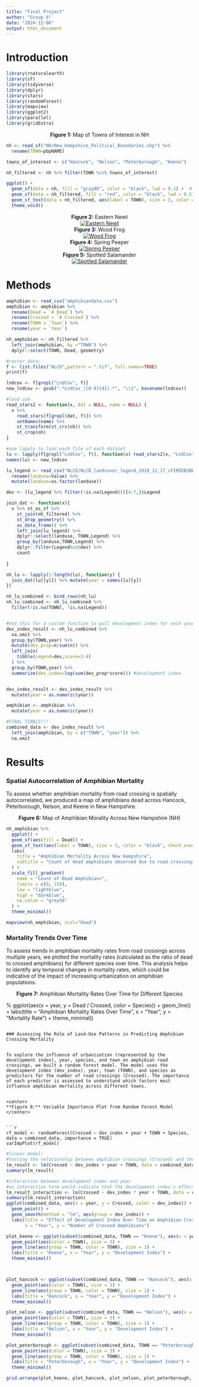 ```yaml
---
title: "Final Project"
author: "Group 6"
date: "2024-12-06"
output: html_document
---
```


# Introduction 



```r
library(rnaturalearth)
library(sf)
library(tidyverse)
library(dplyr)
library(stars)
library(randomForest)
library(mapview)
library(ggplot2)
library(parallel)
library(gridExtra)
```


<center>
**Figure 1:** Map of Towns of Interest in NH 
</center>


```r

nh <- read_sf("NH/New_Hampshire_Political_Boundaries.shp") %>%
  rename(TOWN=pbpNAME) 

towns_of_interest <- c("Hancock", "Nelson", "Peterborough", "Keene")

nh_filtered <- nh %>% filter(TOWN %in% towns_of_interest)

ggplot() +
  geom_sf(data = nh, fill = "gray80", color = "black", lwd = 0.1) +  # Background towns
  geom_sf(data = nh_filtered, fill = "red", color = "black", lwd = 0.5) +  # Highlight towns of interest
  geom_sf_text(data = nh_filtered, aes(label = TOWN), size = 3, color = "black") +  # Label towns of interest
  theme_void()
```



<center>
**Figure 2:** Eastern Newt
</center>
  

<center>
[![Eastern Newt](https://upload.wikimedia.org/wikipedia/commons/4/49/Notophthalmus_viridescensPCCA20040816-3983A.jpg?20071210151624)](https://upload.wikimedia.org/wikipedia/commons/4/49/Notophthalmus_viridescensPCCA20040816-3983A.jpg?20071210151624)
</center>





<center>
**Figure 3:** Wood Frog
</center>
  
  
<center>
[![Wood Frog](https://upload.wikimedia.org/wikipedia/commons/thumb/0/04/Wood_Frog_-_Lithobates_sylvaticus%2C_Lake_Accotink_Park%2C_Springfield%2C_Virginia_%2839440713811%29.jpg/640px-Wood_Frog_-_Lithobates_sylvaticus%2C_Lake_Accotink_Park%2C_Springfield%2C_Virginia_%2839440713811%29.jpg)](https://upload.wikimedia.org/wikipedia/commons/thumb/0/04/Wood_Frog_-_Lithobates_sylvaticus%2C_Lake_Accotink_Park%2C_Springfield%2C_Virginia_%2839440713811%29.jpg/640px-Wood_Frog_-_Lithobates_sylvaticus%2C_Lake_Accotink_Park%2C_Springfield%2C_Virginia_%2839440713811%29.jpg)
</center>





<center>
**Figure 4:** Spring Peeper
</center>
  
  
<center>
[![Spring Peeper](https://upload.wikimedia.org/wikipedia/commons/thumb/d/dc/Peter_Paplanus_-_Spring_Peeper_%28Pseudacris_crucifer%29_%2844981664574%29.jpg/640px-Peter_Paplanus_-_Spring_Peeper_%28Pseudacris_crucifer%29_%2844981664574%29.jpg)](https://upload.wikimedia.org/wikipedia/commons/4/49/Notophthalmus_viridescensPCCA20040816-3983A.jpg?20071210151624)
</center>





<center>
**Figure 5:** Spotted Salamander
</center>
  
  
<center>
[![Spotted Salamander](https://upload.wikimedia.org/wikipedia/commons/thumb/3/32/Spotted_Salamander_-_Ambystoma_maculatum_%2815403871091%29.jpg/640px-Spotted_Salamander_-_Ambystoma_maculatum_%2815403871091%29.jpg)](https://upload.wikimedia.org/wikipedia/commons/thumb/3/32/Spotted_Salamander_-_Ambystoma_maculatum_%2815403871091%29.jpg/640px-Spotted_Salamander_-_Ambystoma_maculatum_%2815403871091%29.jpg)
</center>


# Methods 



```r
amphibian <- read_csv("amphibiandata.csv")
amphibian <- amphibian %>%
  rename(Dead = `# Dead`) %>% 
  rename(Crossed = `# Crossed`) %>% 
  rename(TOWN = `Town`) %>% 
  rename(year = `Year`)

nh_amphibian <- nh_filtered %>% 
  left_join(amphibian, by ="TOWN") %>% 
  dplyr::select(TOWN, Dead, geometry)
```

```r
#raster data:
f <- list.files("NLCD",pattern = ".tif", full.names=TRUE)
print(f)

lndcov <- f[grepl("LndCov", f)]
new_lndcov <- gsub(".*LndCov_([0-9]{4}).*", "\\1", basename(lndcov))

#land use
read_stars2 <- function(x, dat = NULL, name = NULL) {
  x %>% 
    read_stars(f[grepl(dat, f)]) %>%
    setNames(name) %>%
    st_transform(st_crs(nh)) %>%
    st_crop(nh)
}

#use lapply to load each file of each dataset
lu <- lapply(f[grepl("LndCov", f)], function(x) read_stars2(x, "LndCov", "landuse"))
names(lu) <- new_lndcov
```


```r

lu_legend <- read_csv("NLCD/NLCD_landcover_legend_2018_12_17_cFIMZEB3BFBhJA54WRx4.csv") %>% 
  rename(landuse=Value) %>% 
  mutate(landuse=as.factor(landuse))

dev <- (lu_legend %>% filter(!is.na(Legend)))[4:7,]$Legend

join_dat <- function(x){
  x %>% st_as_sf %>% 
    st_join(nh_filtered) %>% 
    st_drop_geometry() %>% 
    as_data_frame() %>% 
    left_join(lu_legend) %>% 
    dplyr::select(landuse, TOWN,Legend) %>% 
    group_by(landuse,TOWN,Legend) %>% 
    dplyr::filter(Legend%in%dev) %>% 
    count
  
}

nh_lu <- lapply(1:length(lu), function(y) {
  join_dat(lu[[y]]) %>% mutate(year = names(lu)[y]) 
})

nh_lu_combined <- bind_rows(nh_lu)
nh_lu_combined <- nh_lu_combined %>% 
  filter(!is.na(TOWN), !is.na(Legend))


#Use this for a custom function to pull development index for each year and town
dev_index_result <- nh_lu_combined %>% 
  na.omit %>% 
  group_by(TOWN,year) %>% 
  mutate(dev_prop=n/sum(n)) %>% 
  left_join(
    tibble(Legend=dev,score=1:4)
  ) %>% 
  group_by(TOWN,year) %>% 
  summarize(dev_index=log(sum(dev_prop*score))) #development index


dev_index_result <- dev_index_result %>%
  mutate(year = as.numeric(year))

amphibian <- amphibian %>%
  mutate(year = as.numeric(year))

#FINAL TIBBLE!!!
combined_data <- dev_index_result %>%
  left_join(amphibian, by = c("TOWN", "year")) %>% 
  na.omit
```




# Results 

### Spatial Autocorrelation of Amphibian Mortality 

To assess whether amphibian mortality from road crossing is spatially autocorrelated, we produced a map of amphibians dead across Hancock, Peterborough, Nelson, and Keene in New Hampshire.


<center>
**Figure 6:** Map of Amphibian Morality Across New Hampshire (NH)
</center> 


```r

nh_amphibian %>%
  ggplot() + 
  geom_sf(aes(fill = Dead)) +
  geom_sf_text(aes(label = TOWN), size = 3, color = "black", check_overlap = TRUE) +
  labs(
    title = "Amphibian Mortality Across New Hampshire", 
    subtitle = "Count of dead amphibians observed due to road crossings"
  ) +
  scale_fill_gradient(
    name = "Count of Dead Amphibians", 
    limits = c(0, 150), 
    low = "lightblue", 
    high = "darkblue", 
    na.value = "grey50"
  ) +
  theme_minimal()

mapview(nh_amphibian, zcol="Dead")

```


### Mortality Trends Over Time 

To assess trends in amphibian mortality rates from road crossings across multiple years, we plotted the mortality rates (calculated as the ratio of dead to crossed amphibians) for different species over time. This analysis helps to identify any temporal changes in mortality rates, which could be indicative of the impact of increasing urbanization on amphibian populations.


<center>
**Figure 7:** Amphibian Mortality Rates Over Time for Different Species
</center 


```r

combined_data %>%
  ggplot(aes(x = year, y = Dead / Crossed, color = Species)) +
  geom_line() +
  labs(title = "Amphibian Mortality Rates Over Time", 
       x = "Year", y = "Mortality Rate") +
  theme_minimal()
```

### Assessing the Role of Land-Use Patterns in Predicting Amphibian Crossing Mortality 


To explore the influence of urbanization (represented by the development index), year, species, and town on amphibian road crossings, we built a random forest model. The model uses the development index (dev_index), year, town (TOWN), and species as predictors for the number of road crossings (Crossed). The importance of each predictor is assessed to understand which factors most influence amphibian mortality across different towns.


<center>
**Figure 8:** Variable Importance Plot from Random Forest Model
</center>


```r

rf_model <- randomForest(Crossed ~ dev_index + year + TOWN + Species, data = combined_data, importance = TRUE)
varImpPlot(rf_model)
```



```r
#linear model: 
#testing the relationship between amphibian crossings (Crossed) and the development index (dev_index), year, and town (TOWN).
lm_result <- lm(Crossed ~ dev_index + year + TOWN, data = combined_data)
summary(lm_result)

#interaction between development index and year 
#an interaction term would indicate that the development index's effect is stronger or weaker depending on the year
lm_result_interaction <- lm(Crossed ~ dev_index * year + TOWN, data = combined_data)
summary(lm_result_interaction)
ggplot(combined_data, aes(x = year, y = Crossed, color = dev_index)) +
  geom_point() +
  geom_smooth(method = "lm", aes(group = dev_index)) +
  labs(title = "Effect of Development Index Over Time on Amphibian Crossings", 
       x = "Year", y = "Number of Crossed Amphibians")
```


```r
plot_keene <- ggplot(subset(combined_data, TOWN == "Keene"), aes(x = year, y = dev_index)) +
  geom_point(aes(color = TOWN), size = 3) +
  geom_line(aes(group = TOWN, color = TOWN), size = 1) +
  labs(title = "Keene", x = "Year", y = "Development Index") +
  theme_minimal()



plot_hancock <- ggplot(subset(combined_data, TOWN == "Hancock"), aes(x = year, y = dev_index)) +
  geom_point(aes(color = TOWN), size = 3) +
  geom_line(aes(group = TOWN, color = TOWN), size = 1) +
  labs(title = "Hancock", x = "Year", y = "Development Index") +
  theme_minimal()

plot_nelson <- ggplot(subset(combined_data, TOWN == "Nelson"), aes(x = year, y = dev_index)) +
  geom_point(aes(color = TOWN), size = 3) +
  geom_line(aes(group = TOWN, color = TOWN), size = 1) +
  labs(title = "Nelson", x = "Year", y = "Development Index") +
  theme_minimal()

plot_peterborough <- ggplot(subset(combined_data, TOWN == "Peterborough"), aes(x = year, y = dev_index)) +
  geom_point(aes(color = TOWN), size = 3) +
  geom_line(aes(group = TOWN, color = TOWN), size = 1) +
  labs(title = "Peterborough", x = "Year", y = "Development Index") +
  theme_minimal()

grid.arrange(plot_keene, plot_hancock, plot_nelson, plot_peterborough, ncol = 2)
```

